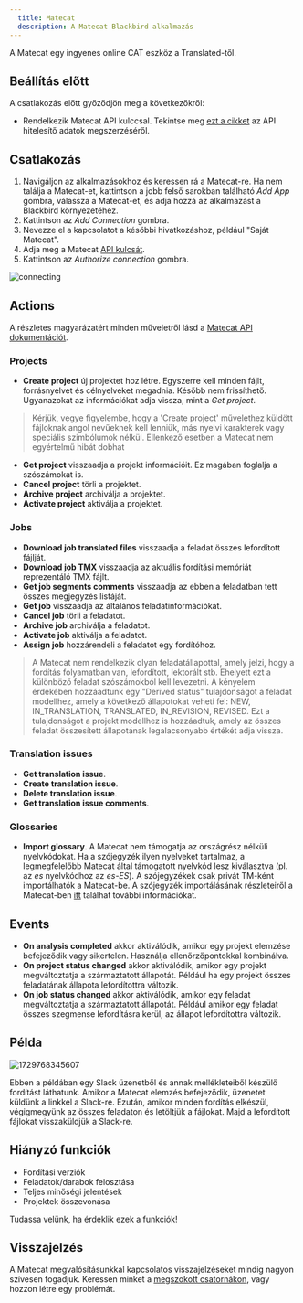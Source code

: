 ```yaml
---
  title: Matecat
  description: A Matecat Blackbird alkalmazás
---
```


<LinkCard title="Megtekintés a Githubon" target="_blank" href="https://github.com/bb-io/Matecat" icon="github" />

A Matecat egy ingyenes online CAT eszköz a Translated-től.

## Beállítás előtt

A csatlakozás előtt győződjön meg a következőkről:

- Rendelkezik Matecat API kulccsal. Tekintse meg [ezt a cikket](https://guides.matecat.com/obtaining-api-credentials) az API hitelesítő adatok megszerzéséről.

## Csatlakozás

1. Navigáljon az alkalmazásokhoz és keressen rá a Matecat-re. Ha nem találja a Matecat-et, kattintson a jobb felső sarokban található _Add App_ gombra, válassza a Matecat-et, és adja hozzá az alkalmazást a Blackbird környezetéhez.
2. Kattintson az _Add Connection_ gombra.
3. Nevezze el a kapcsolatot a későbbi hivatkozáshoz, például "Saját Matecat".
4. Adja meg a Matecat [API kulcsát](https://guides.matecat.com/obtaining-api-credentials).
5. Kattintson az _Authorize connection_ gombra.

![connecting](https://raw.githubusercontent.com/bb-io/Matecat/main/image/README/1693310380983.png)

## Actions

A részletes magyarázatért minden műveletről lásd a [Matecat API dokumentációt](https://www.matecat.com/api/docs#/).

### Projects

- **Create project** új projektet hoz létre. Egyszerre kell minden fájlt, forrásnyelvet és célnyelveket megadnia. Később nem frissíthető. Ugyanazokat az információkat adja vissza, mint a _Get project_.
> Kérjük, vegye figyelembe, hogy a 'Create project' művelethez küldött fájloknak angol nevűeknek kell lenniük, más nyelvi karakterek vagy speciális szimbólumok nélkül. Ellenkező esetben a Matecat nem egyértelmű hibát dobhat
- **Get project** visszaadja a projekt információit. Ez magában foglalja a szószámokat is.
- **Cancel project** törli a projektet.
- **Archive project** archiválja a projektet.
- **Activate project** aktiválja a projektet.

### Jobs

- **Download job translated files** visszaadja a feladat összes lefordított fájlját.
- **Download job TMX** visszaadja az aktuális fordítási memóriát reprezentáló TMX fájlt.
- **Get job segments comments** visszaadja az ebben a feladatban tett összes megjegyzés listáját.
- **Get job** visszaadja az általános feladatinformációkat.
- **Cancel job** törli a feladatot.
- **Archive job** archiválja a feladatot.
- **Activate job** aktiválja a feladatot.
- **Assign job** hozzárendeli a feladatot egy fordítóhoz.

> A Matecat nem rendelkezik olyan feladatállapottal, amely jelzi, hogy a fordítás folyamatban van, lefordított, lektorált stb. Ehelyett ezt a különböző feladat szószámokból kell levezetni. A kényelem érdekében hozzáadtunk egy "Derived status" tulajdonságot a feladat modellhez, amely a következő állapotokat veheti fel: NEW, IN_TRANSLATION, TRANSLATED, IN_REVISION, REVISED. Ezt a tulajdonságot a projekt modellhez is hozzáadtuk, amely az összes feladat összesített állapotának legalacsonyabb értékét adja vissza.

### Translation issues

- **Get translation issue**.
- **Create translation issue**.
- **Delete translation issue**.
- **Get translation issue comments**.

### Glossaries

- **Import glossary**. A Matecat nem támogatja az országrész nélküli nyelvkódokat. Ha a szójegyzék ilyen nyelveket tartalmaz, a legmegfelelőbb Matecat által támogatott nyelvkód lesz kiválasztva (pl. az _es_ nyelvkódhoz az _es-ES_). A szójegyzékek csak privát TM-ként importálhatók a Matecat-be. A szójegyzék importálásának részleteiről a Matecat-ben [itt](https://guides.matecat.com/how-to-add-a-glossary) találhat további információkat.

## Events

- **On analysis completed** akkor aktiválódik, amikor egy projekt elemzése befejeződik vagy sikertelen. Használja ellenőrzőpontokkal kombinálva.
- **On project status changed** akkor aktiválódik, amikor egy projekt megváltoztatja a származtatott állapotát. Például ha egy projekt összes feladatának állapota lefordítottra változik.
- **On job status changed** akkor aktiválódik, amikor egy feladat megváltoztatja a származtatott állapotát. Például amikor egy feladat összes szegmense lefordításra kerül, az állapot lefordítottra változik.

## Példa

![1729768345607](https://raw.githubusercontent.com/bb-io/Matecat/main/image/README/1729768345607.png)

Ebben a példában egy Slack üzenetből és annak mellékleteiből készülő fordítást láthatunk. Amikor a Matecat elemzés befejeződik, üzenetet küldünk a linkkel a Slack-re. Ezután, amikor minden fordítás elkészül, végigmegyünk az összes feladaton és letöltjük a fájlokat. Majd a lefordított fájlokat visszaküldjük a Slack-re.

## Hiányzó funkciók

- Fordítási verziók
- Feladatok/darabok felosztása
- Teljes minőségi jelentések
- Projektek összevonása

Tudassa velünk, ha érdeklik ezek a funkciók!

## Visszajelzés

A Matecat megvalósításunkkal kapcsolatos visszajelzéseket mindig nagyon szívesen fogadjuk. Keressen minket a [megszokott csatornákon](https://www.blackbird.io/), vagy hozzon létre egy problémát.